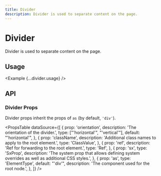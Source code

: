 ```yaml
---
title: Divider
description: Divider is used to separate content on the page.
---
```



# Divider

Divider is used to separate content on the page.

<ComponentLinks component='divider' />

## Usage

<Example {...divider.usage} />

## API

### Divider Props

Divider props inherit the props of `as` (by default, `'div'`).

<PropsTable
  dataSource={[
    {
      prop: 'orientation',
      description: 'The orientation of the divider.',
      type: ["'horizontal'", "'vertical'"],
      default: "'horizontal'",
    },
    {
      prop: 'className',
      description: 'Additional class names to apply to the root element.',
      type: 'ClassValue',
    },
    {
      prop: 'ref',
      description: 'Ref for forwarding to the root element.',
      type: 'Ref',
    },
    {
      prop: 'sx',
      type: 'SxProp<DividerOwnerState>',
      description:
        'The system prop that allows defining system overrides as well as additional CSS styles.',
    },
    {
      prop: 'as',
      type: 'ElementType',
      default: "'div'",
      description: 'The component used for the root node.',
    },
  ]}
/>
